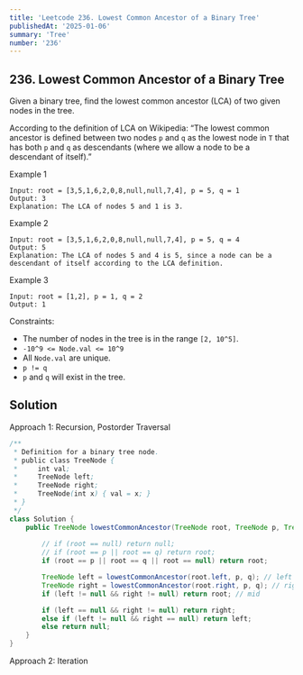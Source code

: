 ```yaml
---
title: 'Leetcode 236. Lowest Common Ancestor of a Binary Tree'
publishedAt: '2025-01-06'
summary: 'Tree'
number: '236'
---
```


## 236. Lowest Common Ancestor of a Binary Tree

Given a binary tree, find the lowest common ancestor (LCA) of two given nodes in the tree.

According to the definition of LCA on Wikipedia: “The lowest common ancestor is defined between two nodes `p` and `q` as the lowest node in `T` that has both `p` and `q` as descendants (where we allow a node to be a descendant of itself).”


Example 1
`````
Input: root = [3,5,1,6,2,0,8,null,null,7,4], p = 5, q = 1
Output: 3
Explanation: The LCA of nodes 5 and 1 is 3.
`````

Example 2
`````
Input: root = [3,5,1,6,2,0,8,null,null,7,4], p = 5, q = 4
Output: 5
Explanation: The LCA of nodes 5 and 4 is 5, since a node can be a descendant of itself according to the LCA definition.
`````

Example 3
`````
Input: root = [1,2], p = 1, q = 2
Output: 1
`````


Constraints:

- The number of nodes in the tree is in the range `[2, 10^5]`.
- `-10^9 <= Node.val <= 10^9`
- All `Node.val` are unique.
- `p != q`
- `p` and `q` will exist in the tree.


## Solution
Approach 1: Recursion, Postorder Traversal
````JAVA
/**
 * Definition for a binary tree node.
 * public class TreeNode {
 *     int val;
 *     TreeNode left;
 *     TreeNode right;
 *     TreeNode(int x) { val = x; }
 * }
 */
class Solution {
    public TreeNode lowestCommonAncestor(TreeNode root, TreeNode p, TreeNode q) {
        
        // if (root == null) return null;
        // if (root == p || root == q) return root;
        if (root == p || root == q || root == null) return root;

        TreeNode left = lowestCommonAncestor(root.left, p, q); // left
        TreeNode right = lowestCommonAncestor(root.right, p, q); // right
        if (left != null && right != null) return root; // mid

        if (left == null && right != null) return right;
        else if (left != null && right == null) return left;
        else return null;
    }
}
````

Approach 2: Iteration